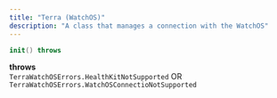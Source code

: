 ```yaml
---
title: "Terra (WatchOS)"
description: "A class that manages a connection with the WatchOS"
---
```

```swift swift
init() throws

```

**throws**  
`TerraWatchOSErrors.HealthKitNotSupported` OR `TerraWatchOSErrors.WatchOSConnectioNotSupported`



